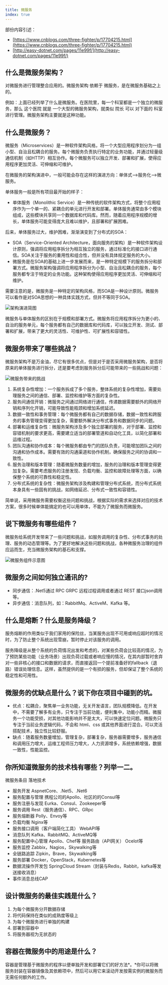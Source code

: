 ```yaml
---
title: 微服务
index: true
---
```


部份内容引述：

- [https://www.cnblogs.com/three-fighter/p/17704215.html](https://www.cnblogs.com/three-fighter/p/17704215.html)
- [http://easy-dotnet.com/pages/11e99f/](http://easy-dotnet.com/pages/11e99f/)

## 什么是微服务架构？

对微服务进行管理整合应用的。微服务架构 依赖于 微服务，是在微服务基础之上的。

例如：上面已经列举了什么是微服务。在医院里，每一个科室都是一个独立的微服务，那么 这个医院 就是 一个大型的微服务架构，就类似 院长 可以 对下面的 科室进行管理。微服务架构主要就是这种功能。

## 什么是微服务？

微服务（Microservices）是一种软件架构风格，将一个大型应用程序划分为一组小型、自治且松耦合的服务。每个微服务负责执行特定的业务功能，并通过轻量级通信机制（如HTTP）相互协作。每个微服务可以独立开发、部署和扩展，使得应用程序更加灵活、可伸缩和可维护。

在微服务的架构演进中，一般可能会存在这样的演进方向：单体式-->服务化-->微服务。

单体服务一般是所有项目最开始的样子：

- 单体服务（Monolithic Service）是一种传统的软件架构方式，将整个应用程序作为一个单一的、紧耦合的单元进行开发和部署。单体服务通常由多个模块组成，这些模块共享同一个数据库和代码库。然而，随着应用程序规模的增长，单体服务可能变得庞大且难以维护，且部署和扩展困难。

后来，单体服务过大，维护困难，渐渐演变到了分布式的SOA：

- SOA（Service-Oriented Architecture，面向服务的架构）是一种软件架构设计原则，强调将应用程序拆分为相互独立的服务，通过标准化的接口进行通信。SOA关注于服务的重用性和组合性，但并没有具体规定服务的大小。
- 微服务是在SOA的基础上进一步发展而来，是一种特定规模下的服务拆分和部署方式。微服务架构强调将应用程序拆分为小型、自治且松耦合的服务，每个服务都专注于特定的业务功能。这种架构使得应用程序更加灵活、可伸缩和可维护。

需要注意的是，微服务是一种特定的架构风格，而SOA是一种设计原则。微服务可以看作是对SOA思想的一种具体实践方式，但并不等同于SOA。

![架构演进简图](./images/c8a07c2312524e68b688a0e13d3e5f8c.png)

微服务与单体服务的区别在于规模和部署方式。微服务将应用程序拆分为更小的、自治的服务单元，每个服务都有自己的数据库和代码库，可以独立开发、测试、部署和扩展，带来了更大的灵活性、可维护性、可扩展性和容错性。

## 微服务带来了哪些挑战？

微服务架构不是万金油，尽它有很多优点，但是对于是否采用微服务架构，是否将原来的单体服务进行拆分，还是要考虑到服务拆分后可能带来的一些挑战和问题：

![微服务带来的挑战](./images/4a10c50592cf46eb93e2270d176ab8b3.png)

1. 系统复杂性增加：一个服务拆成了多个服务，整体系统的复杂性增加，需要处理服务之间的通信、部署、监控和维护等方面的复杂性。
2. 服务间通信开销：微服务之间通过网络进行通信，传递数据需要额外的网络开销和序列化开销，可能导致性能瓶颈和增加系统延迟。
3. 数据一致性和事务管理：每个微服务都有自己的数据存储，数据一致性和跨服务的事务管理变得更加复杂，需要额外解决分布式事务和数据同步的问题。
4. 部署和运维复杂性：微服务架构涉及多个独立部署的服务，对于部署、监控和容错机制的要求更高，需要建立适当的部署管道和自动化工具，以简化部署和运维过程。
5. 团队沟通和协作成本：每个微服务都由专门的团队负责，可能增加团队之间的沟通和协作成本。需要有效的沟通渠道和协作机制，确保服务之间的协调和一致性。
6. 服务治理和版本管理：随着微服务数量的增加，服务的治理和版本管理变得更加复杂。需要考虑服务的注册发现、负载均衡、监控和故障处理等方面，以确保整个系统的可靠性和稳定性。
7. 分布式系统的复杂性：微服务架构涉及构建和管理分布式系统，而分布式系统本身具有一些固有的挑战，如网络延迟、分布式一致性和容错性。

简单说，采用微服务需要权衡这些问题和挑战，根据实际的需求来选择对应的技术方案，很多时候单体能搞定的也可以用单体，不能为了微服务而微服务。

## 说下微服务有哪些组件？

微服务给系统开发带来了一些问题和挑战，如服务调用的复杂性、分布式事务的处理、服务的动态管理等。为了更好地解决这些问题和挑战，各种微服务治理的组件应运而生，充当微服务架构的基石和支撑。

![微服务组件示意图](./images/8c9811bc67cb4becb1ccaf2438dd5a4f.png)

## 微服务之间如何独立通讯的?

- 同步通信：.Net5通过 RPC GRPC 远程过程调用或者通过 REST 接口json调用 等。
- 异步通信：消息队列，如：RabbitMq、ActiveM、Kafka 等。

## 什么是熔断？什么是服务降级？

服务熔断的作用类似于我们家用的保险丝，当某服务出现不可用或响应超时的情况时，为了防止整个系统出现雪崩，暂时停止对该服务的调用。

服务降级是从整个系统的负荷情况出发和考虑的，对某些负荷会比较高的情况，为了预防某些功能（业务场景）出现负荷过载或者响应慢的情况，在其内部暂时舍弃对一些非核心的接口和数据的请求，而直接返回一个提前准备好的fallback（退路）错误处理信息。这样，虽然提供的是一个有损的服务，但却保证了整个系统的稳定性和可用性。

## 微服务的优缺点是什么？说下你在项目中碰到的坑。

- 优点：松耦合，聚焦单一业务功能，无关开发语言，团队规模降低。在开发中，不需要了解多有业务，只专注于当前功能，便利集中，功能小而精。微服务一个功能受损，对其他功能影响并不是太大，可以快速定位问题。微服务只专注于当前业务逻辑代码，不会和 html、css 或其他界面进行混合。可以灵活搭配技术，独立性比较舒服。
- 缺点：随着服务数量增加，管理复杂，部署复杂，服务器需要增多，服务通信和调用压力增大，运维工程师压力增大，人力资源增多，系统依赖增强，数据一致性，性能监控。

## 你所知道微服务的技术栈有哪些？列举一二。

微服务条目 落地技术 

- 服务开发 AspnetCore、.Net5、.Net6 
- 服务配置与管理 携程公司的Apollo、社区的的Consul等 
- 服务注册与发现 Eurka、Consul、Zookeeper等 
- 服务调用 Rest（服务通信）、RPC、GRpc 
- 服务熔断器 Polly、Envoy等 
- 负载均衡 Nginx等 
- 服务接口调用（客户端简化工具） WebAPI等 
- 消息队列 Kafka、RabbitMQ、ActiveMQ等 
- 服务配置中心管理 Apollo、Chef等 服务路由（API网关） Ocelot等 
- 服务监控 Zabbix，Nagios，Skywalking等 
- 全链路追踪 Zipkin，Brave，Skywalking等 
- 服务部署 Docker，OpenStack，Kubernetes等 
- 数据流操作开发包 SpringCloud Stream（封装与Redis，Rabbit，kafka等发送接收消息） 
- 事件消息总线CAP

## 设计微服务的最佳实践是什么？

1. 为每个微服务分开数据存储
2. 将代码保持在类似的成熟度等级上
3. 为每个微服务进行单独的构建
4. 部署到容器中
5. 将服务器视为无状态的

## 容器在微服务中的用途是什么？

容器是管理基于微服务的程序以便单独开发和部署它们的好方法*。*你可以将微服务封装在容器镜像及其依赖项中，然后可以用它来滚动开发按需实例的微服务而无需任何额外的工作。